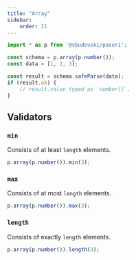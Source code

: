 ```yaml
---
title: "Array"
sidebar:
    order: 21
---
```


```typescript
import * as p from '@vbudovski/paseri';

const schema = p.array(p.number());
const data = [1, 2, 3];

const result = schema.safeParse(data);
if (result.ok) {
    // result.value typed as `number[]`.
}
```

## Validators

### `min`

Consists of at least `length` elements.

```typescript
p.array(p.number()).min(3);
```

### `max`

Consists of at most `length` elements.

```typescript
p.array(p.number()).max(3);
```

### `length`

Consists of exactly `length` elements.

```typescript
p.array(p.number()).length(3);
```

